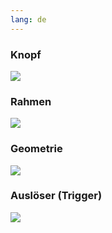 ```yaml
---
lang: de
---
```


### Knopf
![](Grafiken/sonstige_knopf.png)


### Rahmen
![](Grafiken/sonstige_rahmen.png)


### Geometrie
![](Grafiken/sonstige_geometrie.png)


### Auslöser (Trigger)
![](Grafiken/sonstige_ausloser.png)

